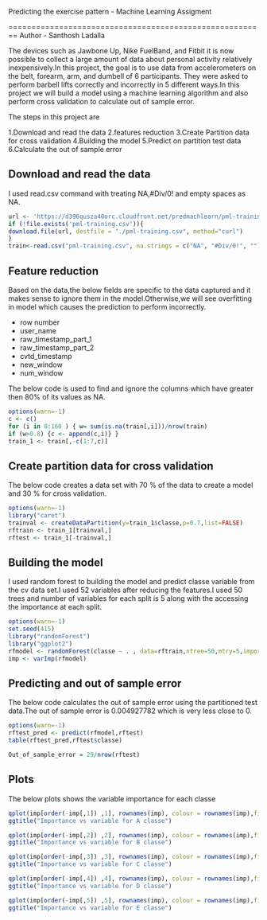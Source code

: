 Predicting the exercise pattern - Machine Learning Assigment

========================================================
Author - Santhosh Ladalla

The devices such as Jawbone Up, Nike FuelBand, and Fitbit it is now possible to collect a large amount of data about personal activity relatively inexpensively.In this project, the goal is to use data from accelerometers on the belt, forearm, arm, and dumbell of 6 participants. They were asked to perform barbell lifts correctly and incorrectly in 5 different ways.In this project we will build a model using a machine learning algorithm and also perform cross validation to calculate out of sample error.

The steps in this project are

1.Download and read the data
2.features reduction
3.Create Partition data for cross validation
4.Building the model
5.Predict on partition test data
6.Calculate the out of sample error

Download and read the data
------------------------

I used read.csv command with treating NA,#Div/0! and empty spaces as NA.

```r
url <- 'https://d396qusza40orc.cloudfront.net/predmachlearn/pml-training.csv'
if (!file.exists('pml-training.csv')){
download.file(url, destfile = "./pml-training.csv", method="curl")
}
train<-read.csv("pml-training.csv", na.strings = c("NA", "#Div/0!", ""))

```

Feature reduction
------------------------

Based on the data,the below fields are specific to the data captured and it makes sense to ignore them in the model.Otherwise,we will see overfitting in model which causes the prediction to perform incorrectly.

* row number 
* user_name  
* raw_timestamp_part_1	
* raw_timestamp_part_2	
* cvtd_timestamp	
* new_window	
* num_window

The below code is used to find and ignore the columns which have greater then 80% of its values as NA.

```r
options(warn=-1)
c <- c()
for (i in 8:160 ) { w= sum(is.na(train[,i]))/nrow(train)
if (w>0.8) {c <- append(c,i)} }
train_1 <- train[,-c(1:7,c)]

```

Create partition data for cross validation
------------------------
The below code creates a data set with 70 % of the data to create a model and 30 % for cross validation.

```r
options(warn=-1)
library("caret")
trainval <- createDataPartition(y=train_1$classe,p=0.7,list=FALSE)
rftrain <- train_1[trainval,]
rftest <- train_1[-trainval,]
```

Building the model
------------------------

I used random forest to building the model and predict classe variable from the cv data set.I used 52 variables after reducing the features.I used 50 trees and number of variables for each split is 5 along with the accessing the importance at each split.

```r
options(warn=-1)
set.seed(415)
library("randomForest")
library("ggplot2")
rfmodel <- randomForest(classe ~ . , data=rftrain,ntree=50,mtry=5,importance=TRUE )
imp <- varImp(rfmodel)
```

Predicting and out of sample error
------------------------
The below code calculates the out of sample error using the partitioned test data.The out of sample error is 0.004927782 which is very less close to 0.

```r
options(warn=-1)
rftest_pred <- predict(rfmodel,rftest)
table(rftest_pred,rftest$classe)

Out_of_sample_error = 29/nrow(rftest)
```

Plots
------------------------

The below plots shows the variable importance for each classe

```r
qplot(imp[order(-imp[,1]) ,1], rownames(imp), colour = rownames(imp),fill = F) + theme(legend.position="none") +xlab("Importance value") + ylab("Variables") +
ggtitle("Importance vs variable for A classe")
```

```r
qplot(imp[order(-imp[,2]) ,2], rownames(imp), colour = rownames(imp),fill = F) + theme(legend.position="none") +xlab("Importance value") + ylab("Variables") +
ggtitle("Importance vs variable for B classe")
```


```r
qplot(imp[order(-imp[,3]) ,3], rownames(imp), colour = rownames(imp),fill = F) + theme(legend.position="none") +xlab("Importance value") + ylab("Variables") +
ggtitle("Importance vs variable for C classe")
```


```r
qplot(imp[order(-imp[,4]) ,4], rownames(imp), colour = rownames(imp),fill = F) + theme(legend.position="none") +xlab("Importance value") + ylab("Variables") +
ggtitle("Importance vs variable for D classe")
```


```r
qplot(imp[order(-imp[,5]) ,5], rownames(imp), colour = rownames(imp),fill = F) + theme(legend.position="none") +xlab("Importance value") + ylab("Variables") +
ggtitle("Importance vs variable for E classe")
```




